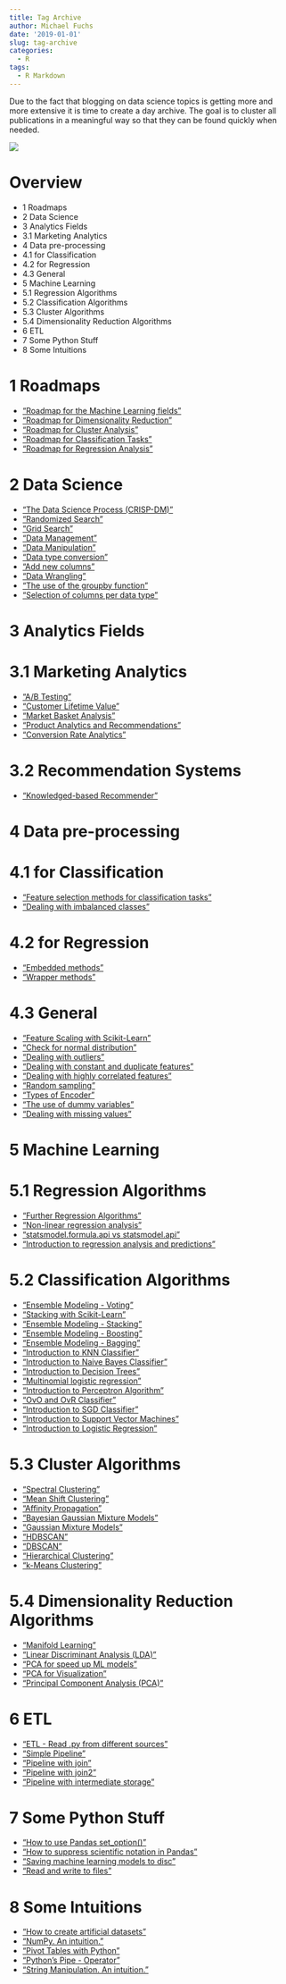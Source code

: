 ```yaml
---
title: Tag Archive
author: Michael Fuchs
date: '2019-01-01'
slug: tag-archive
categories:
  - R
tags:
  - R Markdown
---
```


Due to the fact that blogging on data science topics is getting more and more extensive it is time to create a day archive. 
The goal is to cluster all publications in a meaningful way so that they can be found quickly when needed.




![](/post/2020-11-18-tag-archive_files/TagArchive.png)


# Overview

+ 1 Roadmaps
+ 2 Data Science
+ 3 Analytics Fields
+ 3.1 Marketing Analytics
+ 4 Data pre-processing
+ 4.1 for Classification
+ 4.2 for Regression
+ 4.3 General
+ 5 Machine Learning
+ 5.1 Regression Algorithms
+ 5.2 Classification Algorithms
+ 5.3 Cluster Algorithms
+ 5.4 Dimensionality Reduction Algorithms
+ 6 ETL
+ 7 Some Python Stuff
+ 8 Some Intuitions



# 1 Roadmaps

+ ["Roadmap for the Machine Learning fields"](https://michael-fuchs-python.netlify.app/2020/08/20/roadmap-for-the-machine-learning-fields/)
+ ["Roadmap for Dimensionality Reduction"](https://michael-fuchs-python.netlify.app/2020/08/18/roadmap-for-dimensionality-reduction/)
+ ["Roadmap for Cluster Analysis"](https://michael-fuchs-python.netlify.app/2020/07/14/roadmap-for-cluster-analysis/)
+ ["Roadmap for Classification Tasks"](https://michael-fuchs-python.netlify.app/2020/02/19/roadmap-for-classification-tasks/)
+ ["Roadmap for Regression Analysis"](https://michael-fuchs-python.netlify.app/2019/10/14/roadmap-for-regression-analysis/)


# 2 Data Science


+ ["The Data Science Process (CRISP-DM)"](https://michael-fuchs-python.netlify.app/2020/11/07/the-data-science-process-crisp-dm/)
+ ["Randomized Search"](https://michael-fuchs-python.netlify.app/2019/11/06/randomized-search/)
+ ["Grid Search"](https://michael-fuchs-python.netlify.app/2019/11/04/grid-search/)
+ ["Data Management"](https://michael-fuchs-python.netlify.app/2019/04/16/data-management/)
+ ["Data Manipulation"](https://michael-fuchs-python.netlify.app/2019/03/12/data-manipulation/)
+ ["Data type conversion"](https://michael-fuchs-python.netlify.app/2019/03/10/data-type-conversion/)
+ ["Add new columns"](https://michael-fuchs-python.netlify.app/2019/03/06/add-new-columns/)
+ ["Data Wrangling"](https://michael-fuchs-python.netlify.app/2019/03/03/data-wrangling/)
+ ["The use of the groupby function"](https://michael-fuchs-python.netlify.app/2019/05/30/the-use-of-the-groupby-function/)
+ ["Selection of columns per data type"](https://michael-fuchs-python.netlify.app/2019/03/04/selection-of-columns-per-data-type/)



# 3 Analytics Fields

# 3.1 Marketing Analytics

+ ["A/B Testing"](https://michael-fuchs-python.netlify.app/2020/09/29/marketing-a-b-testing/)
+ ["Customer Lifetime Value"](https://michael-fuchs-python.netlify.app/2020/09/22/marketing-customer-lifetime-value/)
+ ["Market Basket Analysis"](https://michael-fuchs-python.netlify.app/2020/09/15/marketing-market-basket-analysis/)
+ ["Product Analytics and Recommendations"](https://michael-fuchs-python.netlify.app/2020/09/08/marketing-product-analytics-and-recommendations/)
+ ["Conversion Rate Analytics"](https://michael-fuchs-python.netlify.app/2020/09/01/marketing-conversion-rate-analytics/)

# 3.2 Recommendation Systems

+ ["Knowledged-based Recommender"](https://michael-fuchs-python.netlify.app/2020/10/01/recommendation-systems-knowledged-based-recommender/)



# 4 Data pre-processing

# 4.1 for Classification

+ ["Feature selection methods for classification tasks"](https://michael-fuchs-python.netlify.app/2020/01/31/feature-selection-methods-for-classification-tasks/)
+ ["Dealing with imbalanced classes"](https://michael-fuchs-python.netlify.app/2020/01/16/dealing-with-imbalanced-classes/)


# 4.2 for Regression

+ ["Embedded methods"](https://michael-fuchs-python.netlify.app/2019/10/08/embedded-methods/)
+ ["Wrapper methods"](https://michael-fuchs-python.netlify.app/2019/09/27/wrapper-methods/)


# 4.3 General

+ ["Feature Scaling with Scikit-Learn"](https://michael-fuchs-python.netlify.app/2019/08/31/feature-scaling-with-scikit-learn/)
+ ["Check for normal distribution "](https://michael-fuchs-python.netlify.app/2019/09/13/check-for-normal-distribution/)
+ ["Dealing with outliers"](https://michael-fuchs-python.netlify.app/2019/08/20/dealing-with-outliers/)
+ ["Dealing with constant and duplicate features"](https://michael-fuchs-python.netlify.app/2019/08/09/dealing-with-constant-and-duplicate-features/)
+ ["Dealing with highly correlated features"](https://michael-fuchs-python.netlify.app/2019/07/28/dealing-with-highly-correlated-features/)
+ ["Random sampling "](https://michael-fuchs-python.netlify.app/2019/05/16/random-sampling/)
+ ["Types of Encoder "](https://michael-fuchs-python.netlify.app/2019/06/16/types-of-encoder/)
+ ["The use of dummy variables"](https://michael-fuchs-python.netlify.app/2019/06/14/the-use-of-dummy-variables/)
+ ["Dealing with missing values"](https://michael-fuchs-python.netlify.app/2019/03/18/dealing-with-missing-values/)



# 5 Machine Learning

# 5.1 Regression Algorithms

+ ["Further Regression Algorithms"](https://michael-fuchs-python.netlify.app/2019/07/24/further-regression-algorithms/)
+ ["Non-linear regression analysis"](https://michael-fuchs-python.netlify.app/2019/07/14/non-linear-regression-analysis/)
+ ["statsmodel.formula.api vs statsmodel.api"](https://michael-fuchs-python.netlify.app/2019/07/02/statsmodel-formula-api-vs-statsmodel-api/)
+ ["Introduction to regression analysis and predictions "](https://michael-fuchs-python.netlify.app/2019/06/28/introduction-to-regression-analysis-and-predictions/)


# 5.2 Classification Algorithms

+ ["Ensemble Modeling - Voting"](https://michael-fuchs-python.netlify.app/2020/05/05/ensemble-modeling-voting/)
+ ["Stacking with Scikit-Learn"](https://michael-fuchs-python.netlify.app/2020/04/29/stacking-with-scikit-learn/)
+ ["Ensemble Modeling - Stacking"](https://michael-fuchs-python.netlify.app/2020/04/24/ensemble-modeling-stacking/)
+ ["Ensemble Modeling - Boosting"](https://michael-fuchs-python.netlify.app/2020/03/26/ensemble-modeling-boosting/)
+ ["Ensemble Modeling - Bagging"](https://michael-fuchs-python.netlify.app/2020/03/07/ensemble-modeling-bagging/)
+ ["Introduction to KNN Classifier"](https://michael-fuchs-python.netlify.app/2019/12/27/introduction-to-knn-classifier/)
+ ["Introduction to Naive Bayes Classifier"](https://michael-fuchs-python.netlify.app/2019/12/15/introduction-to-naive-bayes-classifier/)
+ ["Introduction to Decision Trees"](https://michael-fuchs-python.netlify.app/2019/11/30/introduction-to-decision-trees/)
+ ["Multinomial logistic regression"](https://michael-fuchs-python.netlify.app/2019/11/15/multinomial-logistic-regression/)
+ ["Introduction to Perceptron Algorithm"](https://michael-fuchs-python.netlify.app/2019/11/14/introduction-to-perceptron-algorithm/)
+ ["OvO and OvR Classifier"](https://michael-fuchs-python.netlify.app/2019/11/13/ovo-and-ovr-classifier/)
+ ["Introduction to SGD Classifier"](https://michael-fuchs-python.netlify.app/2019/11/11/introduction-to-sgd-classifier/)
+ ["Introduction to Support Vector Machines"](https://michael-fuchs-python.netlify.app/2019/11/08/introduction-to-support-vector-machines/)
+ ["Introduction to Logistic Regression"](https://michael-fuchs-python.netlify.app/2019/10/31/introduction-to-logistic-regression/)


# 5.3 Cluster Algorithms

+ ["Spectral Clustering"](https://michael-fuchs-python.netlify.app/2020/07/08/spectral-clustering/)
+ ["Mean Shift Clustering"](https://michael-fuchs-python.netlify.app/2020/07/01/mean-shift-clustering/)
+ ["Affinity Propagation"](https://michael-fuchs-python.netlify.app/2020/06/29/affinity-propagation/)
+ ["Bayesian Gaussian Mixture Models"](https://michael-fuchs-python.netlify.app/2020/06/26/bayesian-gaussian-mixture-models/)
+ ["Gaussian Mixture Models"](https://michael-fuchs-python.netlify.app/2020/06/24/gaussian-mixture-models/)
+ ["HDBSCAN"](https://michael-fuchs-python.netlify.app/2020/06/20/hdbscan/)
+ ["DBSCAN"](https://michael-fuchs-python.netlify.app/2020/06/15/dbscan/)
+ ["Hierarchical Clustering"](https://michael-fuchs-python.netlify.app/2020/06/04/hierarchical-clustering/)
+ ["k-Means Clustering"](https://michael-fuchs-python.netlify.app/2020/05/19/k-means-clustering/)


# 5.4 Dimensionality Reduction Algorithms

+ ["Manifold Learning"](https://michael-fuchs-python.netlify.app/2020/08/12/manifold-learning/)
+ ["Linear Discriminant Analysis (LDA)"](https://michael-fuchs-python.netlify.app/2020/08/07/linear-discriminant-analysis-lda/)
+ ["PCA for speed up ML models"](https://michael-fuchs-python.netlify.app/2020/07/31/pca-for-speed-up-ml-models/)
+ ["PCA for Visualization"](https://michael-fuchs-python.netlify.app/2020/07/27/pca-for-visualization/)
+ ["Principal Component Analysis (PCA)"](https://michael-fuchs-python.netlify.app/2020/07/22/principal-component-analysis-pca/)



# 6 ETL

+ ["ETL - Read .py from different sources"](https://michael-fuchs-python.netlify.app/2020/11/23/etl-read-py-from-different-sources/)
+ ["Simple Pipeline"](https://michael-fuchs-python.netlify.app/2020/11/24/etl-simple-pipeline/)
+ ["Pipeline with join"](https://michael-fuchs-python.netlify.app/2020/11/25/etl-pipeline-with-join/)
+ ["Pipeline with join2"](https://michael-fuchs-python.netlify.app/2020/11/26/etl-pipeline-with-join2/)
+ ["Pipeline with intermediate storage"](https://michael-fuchs-python.netlify.app/2020/11/27/etl-pipeline-with-intermediate-storage/)


# 7 Some Python Stuff

+ ["How to use Pandas set_option()"](https://michael-fuchs-python.netlify.app/2019/05/02/how-to-use-pandas-set-option/)
+ ["How to suppress scientific notation in Pandas"](https://michael-fuchs-python.netlify.app/2019/04/28/how-to-suppress-scientific-notation-in-pandas/)
+ ["Saving machine learning models to disc"](https://michael-fuchs-python.netlify.app/2020/02/29/saving-machine-learning-models-to-disc/)
+ ["Read and write to files"](https://michael-fuchs-python.netlify.app/2019/03/01/read-and-write-to-files/)


# 8 Some Intuitions

+ ["How to create artificial datasets"](https://michael-fuchs-python.netlify.app/2019/05/10/how-to-create-artificial-datasets/)
+ ["NumPy. An intuition."](https://michael-fuchs-python.netlify.app/2019/05/07/numpy-an-intuition/)
+ ["Pivot Tables with Python"](https://michael-fuchs-python.netlify.app/2019/04/24/pivot-tables-with-python/)
+ ["Python's Pipe - Operator"](https://michael-fuchs-python.netlify.app/2019/04/04/python-s-pipe-operator/)
+ ["String Manipulation. An intuition."](https://michael-fuchs-python.netlify.app/2019/03/27/string-manipulation-an-intuition/)






